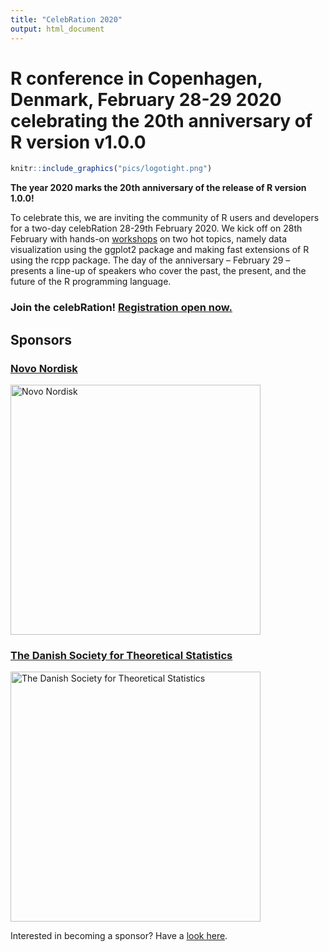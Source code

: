```yaml
---
title: "CelebRation 2020"
output: html_document
---
```



# R conference in Copenhagen, Denmark, February 28-29 2020 celebrating the 20th anniversary of R version v1.0.0

```r
knitr::include_graphics("pics/logotight.png")
```

**The year 2020 marks the 20th anniversary of the release of R version 1.0.0!**

To celebrate this, we are inviting the community of R users and developers for a two-day celebRation 28-29th February 2020. We kick off on 28th February with hands-on [workshops](workshops.html) on two hot topics, namely data visualization using the ggplot2 package and making fast extensions of R using the rcpp package. The day of the anniversary – February 29 – presents a line-up of speakers who cover the past, the present, and the future of the R programming language. 


<h3>Join the celebRation! <a href="registration.html">Registration open now.</a></h3>


## Sponsors

<a href="https://www.novonordisk.com/"> <h3>Novo Nordisk</h3></a>

<img src="./pics/novologo.png" alt="Novo Nordisk" style="width:400px">


<a href = "https://www.dsts.dk"> <h3>The Danish Society for Theoretical Statistics</h3></a>

<img src="./pics/DSTSlogo.png" alt="The Danish Society for Theoretical Statistics" style="width:400px">

Interested in becoming a sponsor? Have a [look here](sponsorship.html).